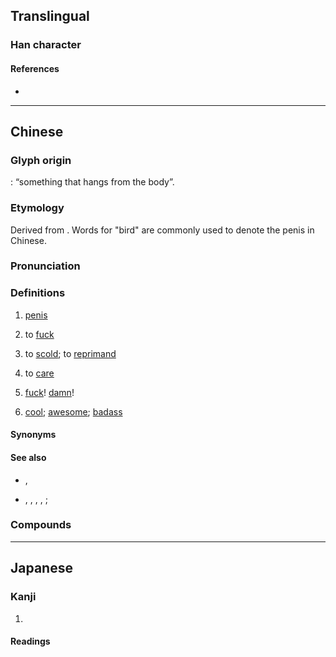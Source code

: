 {{character info}}
==Translingual==

===Han character===
{{Han char|rn=44|rad=尸|as=06|sn=9|four=77227|canj=SRLB|ids=⿸尸吊}}

====References====
* {{Han ref|kx=0301.210|dkj=07685|dj=0598.120|hdz=20972.020|uh=5C4C|ud=23628|bh=CE78|bd=52856}}

----

==Chinese==
{{zh-forms|alt=鳥,𡰯,𨳒-Cant.,𠄏-‡}}

===Glyph origin===
{{Han etym}}
{{Han compound|尸|吊|ls=psc|c2=p|ls2=ic|t1=body|t2=hanging}}: “something that hangs from the body”.

===Etymology===
Derived from {{ltc-l|鳥|bird}}. Words for "bird" are commonly used to denote the penis in Chinese.

===Pronunciation===
{{zh-pron
|m=diǎo
|c=diu2
|c-t=iu2
|h=pfs=tiáu
|mn=tiáu
|mc=
|oc=
|cat=n,c:v,c:intj,m:adj,h:v
}}

===Definitions===
{{zh-hanzi}}

# {{lb|zh|colloquial|vulgar}} [[penis]]
# {{lb|zh|chiefly|Cantonese|Hakka|Pinghua|Zhongshan Min|Guangxi|_|Mandarin|vulgar}} to [[fuck]]
#: {{zh-x|屌 你！|[[fuck you|'''Fuck''' you!]]|C-GZ}}
# {{lb|zh|Cantonese|vulgar}} to [[scold]]; to [[reprimand]]
# {{lb|zh|Cantonese|Hakka|vulgar}} to [[care]]
# {{lb|zh|Cantonese|vulgar}} {{n-g|Interjection used to express [[discontent]], [[disappointment]], [[dismay]], an [[unpleasant]] [[surprise]], etc.:}} [[fuck]]! [[damn]]!
# {{lb|zh|Mandarin|slang}} [[cool]]; [[awesome]]; [[badass]]
#: {{zh-x|這個 很 屌 啊！|This is '''awesome'''!}}

====Synonyms====
{{zh-dial|陰莖}}
{{zh-dial|肏}}

====See also====
* {{q|Mandarin profanities}} {{zh-l|肏}}, {{zh-l|幹}}
* {{q|Cantonese five profanities}} {{zh-l|屌|tr=diu2}}, {{zh-l|㞗|tr=gau1}}, {{zh-l|撚|tr=lan2}}, {{zh-l|𨳍|tr=cat6}}, {{zh-l|閪|tr=hai1}}; {{zh-l|小狗懶擦鞋|tr=siu2 gau2 laan5 caat3 haai4}}

===Compounds===
{{zh-der|屌你|屌你老母|屌那星|屌絲|禿屌|屌毛|屌閪|相屌}}

----

==Japanese==

===Kanji===
{{ja-kanji|grade=9|rs=尸06}}

# {{rfdef|ja|sort=尸06}}

====Readings====
{{ja-readings
|goon=ちょう<てう
|kanon=ちょう<てう
|kun=}}